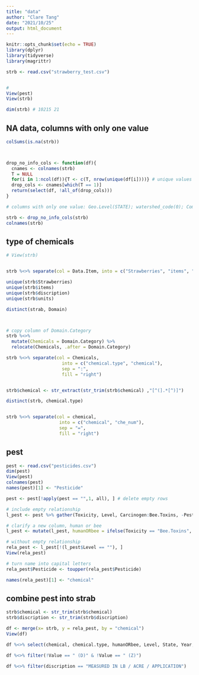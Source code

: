 ```yaml
---
title: "data"
author: "Clare Tang"
date: "2021/10/25"
output: html_document
---
```


```r
knitr::opts_chunk$set(echo = TRUE)
library(dplyr)
library(tidyverse)
library(magrittr)
```



```r

strb <- read.csv("strawberry_test.csv")


#
View(pest)
View(strb)

dim(strb) # 10215 21

```


## NA data, columns with only one value
```r

colSums(is.na(strb)) 



drop_no_info_cols <- function(df){
  cnames <- colnames(strb)
  T = NULL
  for(i in 1:ncol(df)){T <- c(T, nrow(unique(df[i])))} # unique values of each column
  drop_cols <- cnames[which(T == 1)]
  return(select(df, !all_of(drop_cols)))
}

# columns with only one value: Geo.Level(STATE); watershed_code(0); Commodity(STRAWBERRIES)

strb <- drop_no_info_cols(strb)
colnames(strb)

```

## type of chemicals
```r
# View(strb)


strb %<>% separate(col = Data.Item, into = c("Strawberries", "items", "discription", "units"), sep = ",", fill = "right")

unique(strb$Strawberries)
unique(strb$items)
unique(strb$discription)
unique(strb$units) 

distinct(strab, Domain)



# copy column of Domain.Category
strb %<>% 
  mutate(Chemicals = Domain.Category) %>% 
  relocate(Chemicals, .after = Domain.Category)

strb %<>% separate(col = Chemicals,
                     into = c("chemical.type", "chemical"),
                     sep = ":",
                     fill = "right")


strb$chemical <- str_extract(str_trim(strb$chemical) ,"[^(].*[^)]")

distinct(strb, chemical.type)


strb %<>% separate(col = chemical, 
                    into = c("chemical", "che_num"), 
                    sep = "=", 
                    fill = "right")


```





## pest
```r

pest <- read.csv("pesticides.csv")
dim(pest)
View(pest)
colnames(pest)
names(pest)[1] <- "Pesticide"

pest <- pest[!apply(pest == "",1, all), ] # delete empty rows

# include empty relationship
l_pest <- pest %>% gather(Toxicity, Level, Carcinogen:Bee.Toxins, -Pesticide)

# clarify a new column, human or bee
l_pest <- mutate(l_pest, humanORbee = ifelse(Toxicity == "Bee.Toxins", "Bee", "Human"))

# without empty relationship
rela_pest <- l_pest[!(l_pest$Level == ""), ]
View(rela_pest)

# turn name into capital letters
rela_pest$Pesticide <- toupper(rela_pest$Pesticide)

names(rela_pest)[1] <- "chemical"


```

## combine pest into strab

```r

strb$chemical <- str_trim(strb$chemical)
strb$discription <- str_trim(strb$discription)

df <- merge(x= strb, y = rela_pest, by = "chemical")
View(df)

df %<>% select(chemical, chemical.type, humanORbee, Level, State, Year, discription, Value, Year)

df %<>% filter(!Value == " (D)" & !Value == " (Z)")

df %<>% filter(discription == "MEASURED IN LB / ACRE / APPLICATION")

```